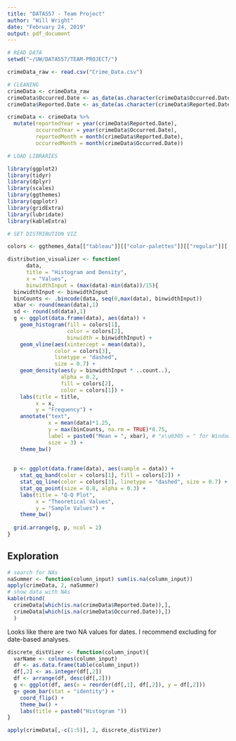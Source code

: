 ```yaml
---
title: "DATA557 - Team Project"
author: "Will Wright"
date: "February 24, 2019"
output: pdf_document
---
```


```r
# READ DATA
setwd("~/UW/DATA557/TEAM-PROJECT/") 

crimeData_raw <- read.csv("Crime_Data.csv")

# CLEANING
crimeData <- crimeData_raw
crimeData$Occurred.Date <- as_date(as.character(crimeData$Occurred.Date), format = "%m/%d/%Y", tz = "UTC")
crimeData$Reported.Date <- as_date(as.character(crimeData$Reported.Date), format = "%m/%d/%Y", tz = "UTC")

crimeData <- crimeData %>%
  mutate(reportedYear = year(crimeData$Reported.Date),
         occurredYear = year(crimeData$Occurred.Date),
         reportedMonth = month(crimeData$Reported.Date),
         occurredMonth = month(crimeData$Occurred.Date))

# LOAD LIBRARIES

library(ggplot2)
library(tidyr)
library(dplyr)
library(scales)
library(ggthemes)
library(qqplotr)
library(gridExtra)
library(lubridate)
library(kableExtra)

# SET DISTRIBUTION VIZ

colors <- ggthemes_data[["tableau"]][["color-palettes"]][["regular"]][[2]][[2]]

distribution_visualizer <- function(
      data, 
      title = "Histogram and Density", 
      x = "Values", 
      binwidthInput = (max(data)-min(data))/15){
  binwidthInput <- binwidthInput
  binCounts <- .bincode(data, seq(0,max(data), binwidthInput))
  xbar <- round(mean(data),1)
  sd <- round(sd(data),1)
  g <- ggplot(data.frame(data), aes(data)) +
    geom_histogram(fill = colors[1],
                   color = colors[2],
                   binwidth = binwidthInput) +
    geom_vline(aes(xintercept = mean(data)),
               color = colors[3],
               linetype = "dashed",
               size = 0.7) +
    geom_density(aes(y = binwidthInput * ..count..), 
                 alpha = 0.2, 
                 fill = colors[2],
                 color = colors[1]) +
    labs(title = title,
         x = x,
         y = "Frequency") +
    annotate("text", 
             x = mean(data)*1.25, 
             y = max(binCounts, na.rm = TRUE)*0.75, 
             label = paste0("Mean = ", xbar), # "x\u0305 = " for Windows
             size = 3) +
    theme_bw()  
  
  
  p <- ggplot(data.frame(data), aes(sample = data)) +
    stat_qq_band(color = colors[1], fill = colors[2]) +
    stat_qq_line(color = colors[3], linetype = "dashed", size = 0.7) +
    stat_qq_point(size = 0.8, alpha = 0.3) +
    labs(title = "Q-Q Plot",
         x = "Theoretical Values",
         y = "Sample Values") +
    theme_bw()
  
  grid.arrange(g, p, ncol = 2)
}
```

## Exploration

```r
# search for NAs
naSummer <- function(column_input) sum(is.na(column_input))
apply(crimeData, 2, naSummer)
# show data with NAs
kable(rbind(
  crimeData[which(is.na(crimeData$Reported.Date)),],
  crimeData[which(is.na(crimeData$Occurred.Date)),])
  )
```

Looks like there are two NA values for dates.  I recommend excluding for date-based analyses.


```r

discrete_distVizer <- function(column_input){
  varName <- colnames(column_input)
  df <- as.data.frame(table(column_input))
  df[,2] <- as.integer(df[,2])
  df <- arrange(df, desc(df[,2]))
  g <- ggplot(df, aes(x = reorder(df[,1], df[,2]), y = df[,2]))
  g+ geom_bar(stat = "identity") + 
    coord_flip() + 
    theme_bw() + 
    labs(title = paste0("Histogram "))
}

apply(crimeData[,-c(1:5)], 2, discrete_distVizer)

```